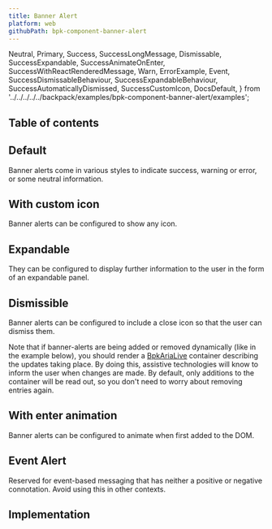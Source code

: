 ```yaml
---
title: Banner Alert
platform: web
githubPath: bpk-component-banner-alert
---
```



  Neutral,
  Primary,
  Success,
  SuccessLongMessage,
  Dismissable,
  SuccessExpandable,
  SuccessAnimateOnEnter,
  SuccessWithReactRenderedMessage,
  Warn,
  ErrorExample,
  Event,
  SuccessDismissableBehaviour,
  SuccessExpandableBehaviour,
  SuccessAutomaticallyDismissed,
  SuccessCustomIcon,
  DocsDefault,
} from '../../../../../backpack/examples/bpk-component-banner-alert/examples';

## Table of contents

## Default

Banner alerts come in various styles to indicate success, warning or error, or some neutral information.

<PresentationBlock>
  <DocsDefault />
</PresentationBlock>

## With custom icon

Banner alerts can be configured to show any icon.

<PresentationBlock>
  <SuccessCustomIcon />
</PresentationBlock>

## Expandable

They can be configured to display further information to the user in the form of an expandable panel.

<PresentationBlock>
  <SuccessExpandableBehaviour />
</PresentationBlock>

## Dismissible

Banner alerts can be configured to include a close icon so that the user can dismiss them.

Note that if banner-alerts are being added or removed dynamically (like in the example below), you should render a [BpkAriaLive](/components/aria-live) container describing the updates taking place. By doing this, assistive technologies will know to inform the user when changes are made. By default, only additions to the container will be read out, so you don't need to worry about removing entries again.

<PresentationBlock>
  <SuccessDismissableBehaviour />
</PresentationBlock>

## With enter animation

Banner alerts can be configured to animate when first added to the DOM.

<PresentationBlock>
  <SuccessAnimateOnEnter />
</PresentationBlock>

## Event Alert

Reserved for event-based messaging that has neither a positive or negative connotation. Avoid using this in other contexts.

<PresentationBlock>
  <Event />
</PresentationBlock>

## Implementation

<Readme />

